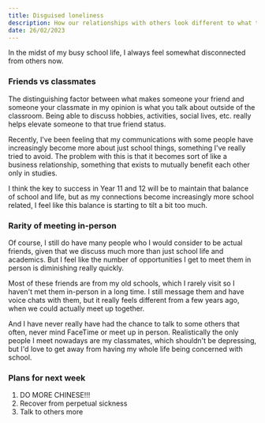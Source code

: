 ```yaml
---
title: Disguised loneliness
description: How our relationships with others look different to what they are like.
date: 26/02/2023
---
```


In the midst of my busy school life, I always feel somewhat disconnected from others now.

### Friends vs classmates

The distinguishing factor between what makes someone your friend and someone your classmate in my opinion is what you talk about outside of the classroom. Being able to discuss hobbies, activities, social lives, etc. really helps elevate someone to that true friend status.

Recently, I've been feeling that my communications with some people have increasingly become more about just school things, something I've really tried to avoid. The problem with this is that it becomes sort of like a business relationship, something that exists to mutually benefit each other only in studies.

I think the key to success in Year 11 and 12 will be to maintain that balance of school and life, but as my connections become increasingly more school related, I feel like this balance is starting to tilt a bit too much.

### Rarity of meeting in-person

Of course, I still do have many people who I would consider to be actual friends, given that we discuss much more than just school life and academics. But I feel like the number of opportunities I get to meet them in person is diminishing really quickly.

Most of these friends are from my old schools, which I rarely visit so I haven't met them in-person in a long time. I still message them and have voice chats with them, but it really feels different from a few years ago, when we could actually meet up together.

And I have never really have had the chance to talk to some others that often, never mind FaceTime or meet up in person. Realistically the only people I meet nowadays are my classmates, which shouldn't be depressing, but I'd love to get away from having my whole life being concerned with school.

### Plans for next week

1. DO MORE CHINESE!!!
2. Recover from perpetual sickness
3. Talk to others more